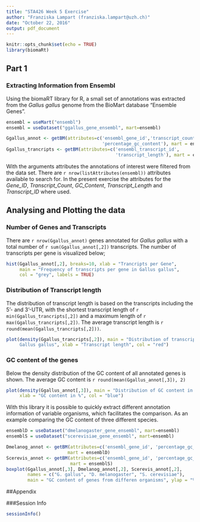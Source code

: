 ```yaml
---
title: "STA426 Week 5 Exercise"
author: "Franziska Lampart (franziska.lampart@uzh.ch)"
date: "October 22, 2016"
output: pdf_document
---
```


```r
knitr::opts_chunk$set(echo = TRUE)
library(biomaRt)
```

## Part 1
### Extracting Information from Ensembl
Using the biomaRT library for R, a small set of annotations was extracted from the *Gallus gallus* genome from the BioMart database "Ensemble Genes".

```r
ensembl = useMart("ensembl")
ensembl = useDataset("ggallus_gene_ensembl", mart=ensembl)

Ggallus_annot <- getBM(attributes=c('ensembl_gene_id','transcript_count',
                                    'percentage_gc_content'), mart = ensembl)
Ggallus_trancripts <- getBM(attributes=c('ensembl_transcript_id',
                                         'transcript_length'), mart = ensembl)
```
With the arguments attributes the annotations of interest were filtered from the data set. There are `r nrow(listAttributes(ensembl))` attributes available to search for. In the present exercise the attributes for the *Gene_ID*, *Transcript_Count*, *GC_Content*, *Transcript_Length* and *Transcript_ID* where used.

## Analysing and Plotting the data
### Number of Genes and Transcripts
There are `r nrow(Ggallus_annot)` genes annotated for *Gallus gallus* with a total number of `r sum(Ggallus_annot[,2])` transcripts.
The number of transcripts per gene is visualized below;

```r
hist(Ggallus_annot[,2], breaks=10, xlab = "Trancripts per Gene",
     main = "Frequency of transcripts per gene in Gallus gallus",
     col = "grey", labels = TRUE)
```

### Distribution of Transcript length
The distribution of transcript length is based on the transcripts including the 5'- and 3'-UTR, with the shortest transcript length of `r min(Ggallus_trancripts[,2])` and a maximum length of `r max(Ggallus_trancripts[,2])`. The average transcript length is `r round(mean(Ggallus_trancripts[,2]))`.

```r
plot(density(Ggallus_trancripts[,2]), main = "Distribution of transcript Length in 
     Gallus gallus", xlab = "Transcript length", col = "red")
```

### GC content of the genes
Below the density distribution of the GC content of all annotated genes is shown.
The average GC content is `r round(mean(Ggallus_annot[,3]), 2)`

```r
plot(density(Ggallus_annot[,3]), main = "Distribution of GC content in Gallus gallus", 
     xlab = "GC content in %", col = "blue")
```

With this library it is possible to quickly extract different annotation information of variable organisms, which facilitates the comparison.
As an example comparing the GC content of three different species.

```r
ensemblD = useDataset("dmelanogaster_gene_ensembl", mart=ensembl)
ensemblS = useDataset("scerevisiae_gene_ensembl", mart=ensembl)

Dmelanog_annot <- getBM(attributes=c('ensembl_gene_id', 'percentage_gc_content'),
                       mart = ensemblD)
Scerevis_annot <- getBM(attributes=c('ensembl_gene_id', 'percentage_gc_content'),
                        mart = ensemblS)
boxplot(Ggallus_annot[,3], Dmelanog_annot[,2], Scerevis_annot[,2],
        names = c("G. gallus", "D. melanogaster", "S. cerevisiae"),
        main = "GC content of genes from differen organisms", ylap = "%GC")
```

##Appendix

###Session Info
```r
sessionInfo()
```
